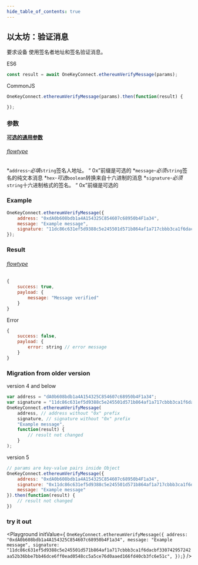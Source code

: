 ```yaml
---
hide_table_of_contents: true
---
```


## 以太坊：验证消息

要求设备
使用签名者地址和签名验证消息。

ES6
```javascript
const result = await OneKeyConnect.ethereumVerifyMessage(params);
```

CommonJS
```javascript
OneKeyConnect.ethereumVerifyMessage(params).then(function(result) {

});
```

### 参数
[****可选的通用参数****](./commonParams)
###### [flowtype](https://github.com/OneKeyHQ/connect/blob/onekey/src/js/types/params.js#L74-L78)
*`address`-*必填*`string`签名人地址。 “ 0x”前缀是可选的
*`message`-*必须*`string`签名的纯文本消息
*`hex`-*可选*`boolean`转换来自十六进制的消息
*`signature`-*必须*`string`十六进制格式的签名。 “ 0x”前缀是可选的

### Example
```javascript
OneKeyConnect.ethereumVerifyMessage({
    address: "0xdA0b608bdb1a4A154325C854607c68950b4F1a34",
    message: "Example message",
    signature: "11dc86c631ef5d9388c5e245501d571b864af1a717cbbb3ca1f6dacbf330742957242aa52b36bbe7bb46dce6ff0ead0548cc5a5ce76d0aaed166fd40cb3fc6e51c",
});
```

### Result
###### [flowtype](https://github.com/OneKeyHQ/connect/blob/onekey/src/js/types/response.js#L133-L136)
```javascript
{
    success: true,
    payload: {
        message: "Message verified"
    }
}
```
Error
```javascript
{
    success: false,
    payload: {
        error: string // error message
    }
}
```

### Migration from older version

version 4 and below
```javascript
var address = "dA0b608bdb1a4A154325C854607c68950b4F1a34";
var signature = "11dc86c631ef5d9388c5e245501d571b864af1a717cbbb3ca1f6dacbf330742957242aa52b36bbe7bb46dce6ff0ead0548cc5a5ce76d0aaed166fd40cb3fc6e51c";
OneKeyConnect.ethereumVerifyMessage(
    address, // address without "0x" prefix
    signature, // signature without "0x" prefix
    "Example message",
    function(result) {
        // result not changed
    }
);
```
version 5
```javascript
// params are key-value pairs inside Object
OneKeyConnect.ethereumVerifyMessage({
    address: "0xdA0b608bdb1a4A154325C854607c68950b4F1a34",
    signature: "0x11dc86c631ef5d9388c5e245501d571b864af1a717cbbb3ca1f6dacbf330742957242aa52b36bbe7bb46dce6ff0ead0548cc5a5ce76d0aaed166fd40cb3fc6e51c",
    message: "Example message"
}).then(function(result) {
    // result not changed
})
```
### try it out
<Playground
    initValue={
`OneKeyConnect.ethereumVerifyMessage({
    address: "0xdA0b608bdb1a4A154325C854607c68950b4F1a34",
    message: "Example message",
    signature: "11dc86c631ef5d9388c5e245501d571b864af1a717cbbb3ca1f6dacbf330742957242aa52b36bbe7bb46dce6ff0ead0548cc5a5ce76d0aaed166fd40cb3fc6e51c",
});`}
/>

